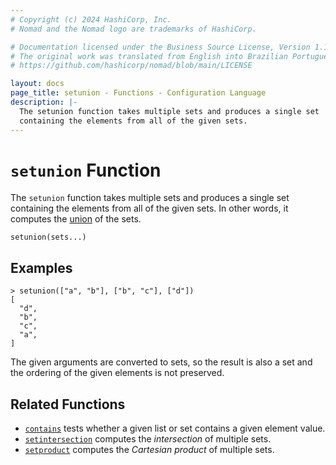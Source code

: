 ```yaml
---
# Copyright (c) 2024 HashiCorp, Inc.
# Nomad and the Nomad logo are trademarks of HashiCorp.

# Documentation licensed under the Business Source License, Version 1.1.
# The original work was translated from English into Brazilian Portuguese.
# https://github.com/hashicorp/nomad/blob/main/LICENSE

layout: docs
page_title: setunion - Functions - Configuration Language
description: |-
  The setunion function takes multiple sets and produces a single set
  containing the elements from all of the given sets.
---
```


# `setunion` Function

The `setunion` function takes multiple sets and produces a single set
containing the elements from all of the given sets. In other words, it
computes the [union](<https://en.wikipedia.org/wiki/Union_(set_theory)>) of
the sets.

```hcl
setunion(sets...)
```

## Examples

```shell-session
> setunion(["a", "b"], ["b", "c"], ["d"])
[
  "d",
  "b",
  "c",
  "a",
]
```

The given arguments are converted to sets, so the result is also a set and
the ordering of the given elements is not preserved.

## Related Functions

- [`contains`](/nomad/docs/job-specification/hcl2/functions/collection/contains) tests whether a given list or set contains
  a given element value.
- [`setintersection`](/nomad/docs/job-specification/hcl2/functions/collection/setintersection) computes the _intersection_ of
  multiple sets.
- [`setproduct`](/nomad/docs/job-specification/hcl2/functions/collection/setproduct) computes the _Cartesian product_ of multiple
  sets.
